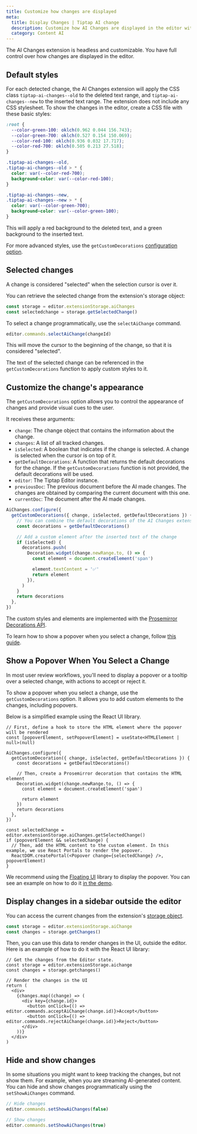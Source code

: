 ```yaml
---
title: Customize how changes are displayed
meta:
  title: Display Changes | Tiptap AI change
  description: Customize how AI Changes are displayed in the editor with custom styles and popovers.
  category: Content AI
---
```


The AI Changes extension is headless and customizable. You have full control over how changes are displayed in the editor.

## Default styles

For each detected change, the AI Changes extension will apply the CSS class `tiptap-ai-changes--old` to the deleted text range, and `tiptap-ai-changes--new` to the inserted text range. The extension does not include any CSS stylesheet. To show the changes in the editor, create a CSS file with these basic styles:

```css
:root {
  --color-green-100: oklch(0.962 0.044 156.743);
  --color-green-700: oklch(0.527 0.154 150.069);
  --color-red-100: oklch(0.936 0.032 17.717);
  --color-red-700: oklch(0.505 0.213 27.518);
}

.tiptap-ai-changes--old,
.tiptap-ai-changes--old > * {
  color: var(--color-red-700);
  background-color: var(--color-red-100);
}

.tiptap-ai-changes--new,
.tiptap-ai-changes--new > * {
  color: var(--color-green-700);
  background-color: var(--color-green-100);
}
```

This will apply a red background to the deleted text, and a green background to the inserted text.

For more advanced styles, use the `getCustomDecorations` [configuration option](/content-ai/capabilities/changes/configure#custom-styles).

## Selected changes

A change is considered "selected" when the selection cursor is over it.

You can retrieve the selected change from the extension's storage object:

```ts
const storage = editor.extensionStorage.aiChanges
const selectedchange = storage.getSelectedChange()
```

To select a change programmatically, use the `selectAiChange` command.

```ts
editor.commands.selectAiChange(changeId)
```

This will move the cursor to the beginning of the change, so that it is considered "selected".

The text of the selected change can be referenced in the `getCustomDecorations` function to apply custom styles to it.

## Customize the change's appearance

The `getCustomDecorations` option allows you to control the appearance of changes and provide visual cues to the user.

It receives these arguments:

- `change`: The change object that contains the information about the change.
- `changes`: A list of all tracked changes.
- `isSelected`: A boolean that indicates if the change is selected. A change is selected when the cursor is on top of it.
- `getDefaultDecorations`: A function that returns the default decorations for the change. If the `getCustomDecorations` function is not provided, the default decorations will be used.
- `editor`: The Tiptap Editor instance.
- `previousDoc`: The previous document before the AI made changes. The changes are obtained by comparing the current document with this one.
- `currentDoc`: The document after the AI made changes.

```ts
AiChanges.configure({
  getCustomDecorations({ change, isSelected, getDefaultDecorations }) {
    // You can combine the default decorations of the AI Changes extension with your custom ones
    const decorations = getDefaultDecorations()

    // Add a custom element after the inserted text of the change
    if (isSelected) {
      decorations.push(
        Decoration.widget(change.newRange.to, () => {
          const element = document.createElement('span')

          element.textContent = '✅'
          return element
        }),
      )
    }
    return decorations
  },
})
```

The custom styles and elements are implemented with the [Prosemirror Decorations API](https://prosemirror.net/docs/ref/#view.Decorations).

To learn how to show a popover when you select a change, follow [this guide](/content-ai/capabilities/changes/features/display-changes#show-a-popover-when-you-select-a-change).

## Show a Popover When You Select a Change

In most user review workflows, you'll need to display a popover or a tooltip over a selected change, with actions to accept or reject it.

To show a popover when you select a change, use the `getCustomDecorations` option. It allows you to add custom elements to the changes, including popovers.

Below is a simplified example using the React UI library.

```tsx
// First, define a hook to store the HTML element where the popover will be rendered
const [popoverElement, setPopoverElement] = useState<HTMLElement | null>(null)

AiChanges.configure({
  getCustomDecoration({ change, isSelected, getDefaultDecorations }) {
    const decorations = getDefaultDecorations()

    // Then, create a Prosemirror decoration that contains the HTML element
    Decoration.widget(change.newRange.to, () => {
      const element = document.createElement('span')

      return element
    })
    return decorations
  },
})

const selectedChange = editor.extensionStorage.aiChanges.getSelectedChange()
if (popoverElement && selectedChange) {
  // Then, add the HTML content to the custom element. In this example, we use React Portals to render the popover.
  ReactDOM.createPortal(<Popover change={selectedChange} />, popoverElement)
}
```

We recommend using the [Floating UI](https://floating-ui.com/) library to display the popover. You can see an example on how to do it [in the demo](/content-ai/capabilities/changes/overview).

## Display changes in a sidebar outside the editor

You can access the current changes from the extension's [storage object](/content-ai/capabilities/change/api-reference#extension-storage).

```ts
const storage = editor.extensionStorage.aiChange
const changes = storage.getChanges()
```

Then, you can use this data to render changes in the UI, outside the editor. Here is an example of how to do it with the React UI library:

```tsx
// Get the changes from the Editor state.
const storage = editor.extensionStorage.aichange
const changes = storage.getchanges()

// Render the changes in the UI
return (
  <div>
    {changes.map((change) => (
      <div key={change.id}>
        <button onClick={() => editor.commands.acceptAiChange(change.id)}>Accept</button>
        <button onClick={() => editor.commands.rejectAiChange(change.id)}>Reject</button>
      </div>
    ))}
  </div>
)
```

## Hide and show changes

In some situations you might want to keep tracking the changes, but not show them. For example, when you are streaming AI-generated content. You can hide and show changes programmatically using the `setShowAiChanges` command.

```ts
// Hide changes
editor.commands.setShowAiChanges(false)

// Show changes
editor.commands.setShowAiChanges(true)
```

